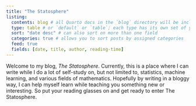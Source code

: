 ```yaml
---
title: "The Statosphere"
listing: 
  contents: blog # all Quarto docs in the `blog` directory will be included on your listing page
  type: table # or `default` or `table`; each type has its own set of yaml options to include
  sort: "date desc" # can also sort on more than one field
  categories: true # allows you to sort posts by assigned categories
  feed: true
  fields: [date, title, author, reading-time]
---
```


Welcome to my blog, *The Statosphere*. Currently, this is a place where I can write while I do a lot of self-study on, but not limited to, statistics, machine learning, and various fields of mathematics. Hopefully by writing in a bloggy way, I can help myself learn while teaching you something new or interesting. So put your reading glasses on and get ready to enter The Statosphere.
